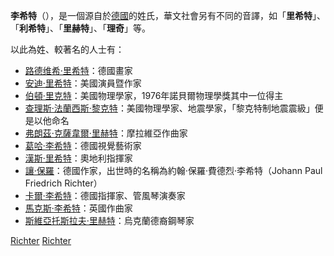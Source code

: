 '''李希特'''（{{lang|en|'''Richter'''}}），是一個源自於[[德國|德國]]的姓氏，華文社會另有不同的音譯，如「'''里希特'''」、「'''利希特'''」、「'''里赫特'''」、「'''理奇'''」等。

以此為姓、較著名的人士有：
* [[路德维希·里希特|路德维希·里希特]]：德國畫家
* [[安迪·里希特|安迪·里希特]]：美國演員暨作家
* [[伯頓·里克特|伯頓·里克特]]：美國物理學家，1976年諾貝爾物理學獎其中一位得主
* [[查理斯·法蘭西斯·黎克特|查理斯·法蘭西斯·黎克特]]：美國物理學家、地震學家，「黎克特制地震震級」便是以他命名
* [[弗朗茲·克薩韋爾·里赫特|弗朗茲·克薩韋爾·里赫特]]：摩拉維亞作曲家
* [[葛哈·李希特|葛哈·李希特]]：德國視覺藝術家
* [[漢斯·里希特|漢斯·里希特]]：奧地利指揮家
* [[讓·保羅|讓·保羅]]：德國作家，出世時的名稱為約翰·保羅·費德烈·李希特（Johann Paul Friedrich Richter）
* [[卡爾·李希特|卡爾·李希特]]：德國指揮家、管風琴演奏家
* [[馬克斯·李希特|馬克斯·李希特]]：英國作曲家
* [[斯維亞托斯拉夫·里赫特|斯維亞托斯拉夫·里赫特]]：烏克蘭德裔鋼琴家

{{Disambiguation|Cat=三字姓氏消歧义}}
[[Category:德語姓氏|Richter]]
[[Category:猶太姓氏|Richter]]